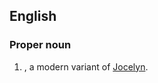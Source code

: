 ==English==

===Proper noun===
{{en-proper noun}}

# {{given name|lang=en|female|from=Germanic languages}}, a modern variant of [[Jocelyn]].